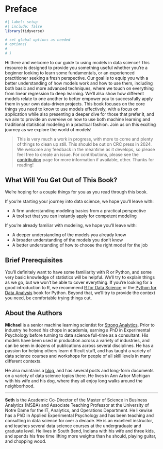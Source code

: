 # Preface {.unnumbered #sec-preface}



```r
#| label: setup
#| include: false
library(tidyverse)

# set global options as needed
# options(
#     
# )

```

<!-- TODO: Quarto bug prints this twice in ToC; tried various header tricks to no avail. Also, not unnumbered by default for krantz.cls. -->

Hi there and welcome to our guide to using models in data science! This resource is designed to provide you something useful whether you're a beginner looking to learn some fundamentals, or an experienced practitioner seeking a fresh perspective. Our goal is to equip you with a better understanding of how models work and how to use them, including both basic and more advanced techniques, where we touch on everything from linear regression to deep learning. We'll also show how different models relate to one another to better empower you to successfully apply them in your own data-driven projects. This book focuses on the core things you need to know to use models effectively, with a focus on application while also presenting a deeper dive for those that prefer it, and we aim to provide an overview on how to use both machine learning and traditional statistical modeling in a practical fashion.  Join us on this exciting journey as we explore the world of models!

>This is very much a work in progress, with more to come and plenty of things to clean up still.  This should be out on CRC press in 2024. We welcome any feedback in the meantime as it develops, so please feel free to create an issue. For contributions, please see the [contributing](CONTRIBUTING.md) page for more information if available, other. Thanks for reading!

## What Will You Get Out of This Book?

We're hoping for a couple things for you as you read through this book.

If you're starting your journey into data science, we hope you'll leave with:

- A firm understanding modeling basics from a practical perspective
- A tool set that you can instantly apply for competent modeling

If you're already familiar with modeling, we hope you'll leave with:

- A deeper understanding of the models you already know
- A broader understanding of the models you don't know
- A better understanding of how to choose the right model for the job



## Brief Prerequisites

You'll definitely want to have some familiarity with R or Python, and some very basic knowledge of statistics will be helpful. We'll try to explain things as we go, but we won't be able to cover everything. If you're looking for a good introduction to R, we recommend [R for Data Science](https://r4ds.had.co.nz/) or the [Python for Data Analysis](https://wesmckinney.com/book/) book for Python. Beyond that, we'll try to provide the context you need, be comfortable trying things out. 




## About the Authors

**Michael** is a senior machine learning scientist for [Strong Analytics](https://strong.io). Prior to industry he honed his chops in academia, earning a PhD in Experimental Psychology before turning to data science full-time as a consultant. His models have been used in production across a variety of industries, and can be seen in dozens of publications across several disciplines. He has a passion for helping others learn difficult stuff, and has taught a variety of data science courses and workshops for people of all skill levels in many different contexts. 

He also maintains a [blog](https://m-clark.github.io), and has several posts and long-form documents on a variety of data science topics there. He lives in Ann Arbor Michigan with his wife and his dog, where they all enjoy long walks around the neighborhood.

<!-- TODO: Add pix -->
<!-- ![](img/me_for_web.jpeg){width=1in} -->

---

**Seth** is the Academic Co-Director of the Master of Science in Business Analytics (MSBA) and Associate Teaching Professor at the University of Notre Dame for the IT, Analytics, and Operations Department. He likewise has a PhD in Applied Experimental Psychology and has been teaching and consulting in data science for over a decade. He is an excellent instructor, and teaches several data science courses at the undergraduate and graduate level. He lives in South Bend, Indiana with his wife and three kids, and spends his free time lifting more weights than he should, playing guitar, and chopping wood.

<!-- ![Seth](img/seth.png){width=1in} -->

<!-- © 2024 by the authors. Web-version is CC-BY-NC-SA. -->